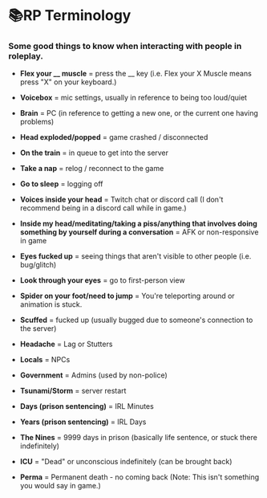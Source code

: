 # 📚RP Terminology

### Some good things to know when interacting with people in roleplay.
* **Flex your __ muscle** = press the __ key (i.e. Flex your X Muscle means press "X" on your keyboard.)
* **Voicebox** = mic settings, usually in reference to being too loud/quiet
* **Brain** = PC (in reference to getting a new one, or the current one having problems)
* **Head exploded/popped** = game crashed / disconnected
* **On the train** = in queue to get into the server
* **Take a nap** = relog / reconnect to the game
* **Go to sleep** = logging off

* **Voices inside your head** = Twitch chat or discord call (I don't recommend being in a discord call while in game.)
* **Inside my head/meditating/taking a piss/anything that involves doing something by yourself during a conversation** = AFK or non-responsive in game
* **Eyes fucked up** = seeing things that aren't visible to other people (i.e. bug/glitch)
* **Look through your eyes** = go to first-person view
* **Spider on your foot/need to jump** = You're teleporting around or animation is stuck.
* **Scuffed** = fucked up (usually bugged due to someone's connection to the server)
* **Headache** = Lag or Stutters

* **Locals** = NPCs
* **Government** = Admins (used by non-police)
* **Tsunami/Storm** = server restart

* **Days (prison sentencing)** = IRL Minutes
* **Years (prison sentencing)** = IRL Days
* **The Nines** = 9999 days in prison (basically life sentence, or stuck there indefinitely)
* **ICU** = "Dead" or unconscious indefinitely (can be brought back)
* **Perma** = Permanent death - no coming back (Note: This isn't something you would say in game.)

